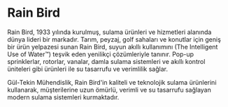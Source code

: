 # Rain Bird

Rain Bird, 1933 yılında kurulmuş, sulama ürünleri ve hizmetleri alanında dünya lideri bir markadır. Tarım, peyzaj, golf sahaları ve konutlar için geniş bir ürün yelpazesi sunan Rain Bird, suyun akıllı kullanımını (The Intelligent Use of Water™) teşvik eden yenilikçi çözümleriyle tanınır. Pop-up sprinklerlar, rotorlar, vanalar, damla sulama sistemleri ve akıllı kontrol üniteleri gibi ürünleri ile su tasarrufu ve verimlilik sağlar.

Gül-Tekin Mühendislik, Rain Bird'in kaliteli ve teknolojik sulama ürünlerini kullanarak, müşterilerine uzun ömürlü, verimli ve su tasarrufu sağlayan modern sulama sistemleri kurmaktadır.